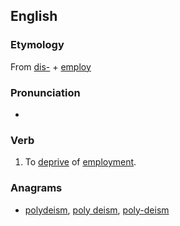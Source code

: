 ==English==
===Etymology===
From [[dis-]] + [[employ]]

===Pronunciation===
* {{audio|en-us-disemploy.ogg|Audio (US)}}

===Verb===
{{en-verb}}
# To [[deprive]] of [[employment]].

===Anagrams===
* [[polydeism#English|polydeism]], [[poly deism#English|poly deism]], [[poly-deism#English|poly-deism]]